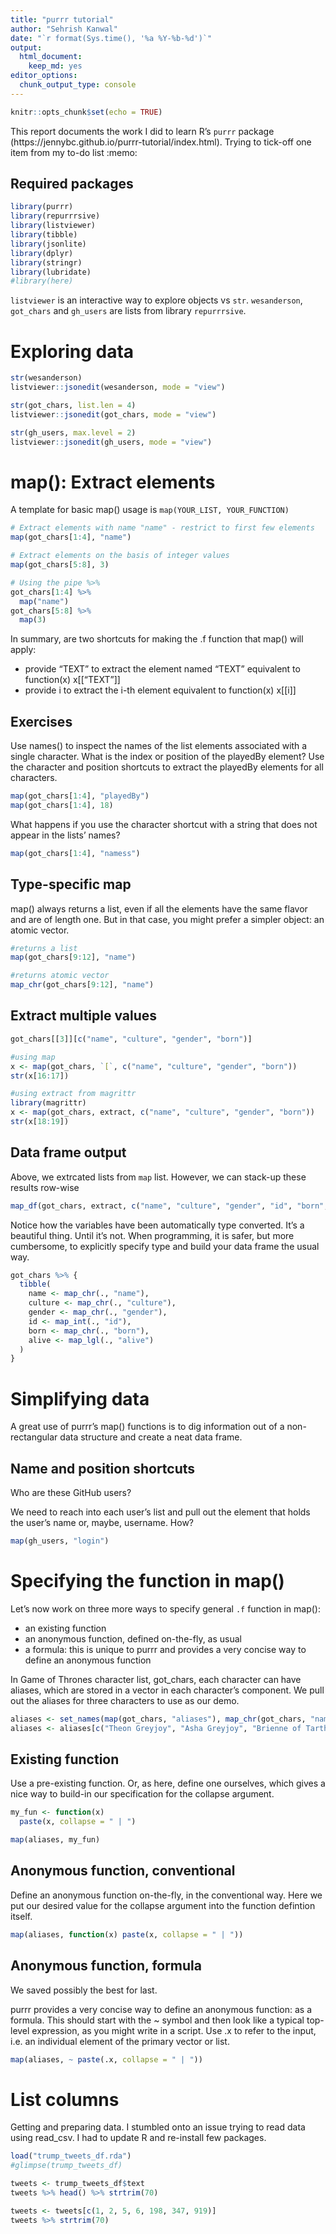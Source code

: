 ```yaml
---
title: "purrr tutorial"
author: "Sehrish Kanwal"
date: "`r format(Sys.time(), '%a %Y-%b-%d')`"
output: 
  html_document: 
    keep_md: yes
editor_options: 
  chunk_output_type: console
---
```


```r
knitr::opts_chunk$set(echo = TRUE)
```

This report documents the work I did to learn R's `purrr` package (https://jennybc.github.io/purrr-tutorial/index.html). Trying to tick-off one item from my to-do list :memo:

## Required packages

```r
library(purrr)
library(repurrrsive)
library(listviewer)
library(tibble)
library(jsonlite)
library(dplyr)
library(stringr)
library(lubridate)
#library(here)
```

`listviewer` is an interactive way to explore objects vs `str`. 
`wesanderson`, `got_chars` and `gh_users` are lists from library `repurrrsive`. 

# Exploring data

```r
str(wesanderson)
listviewer::jsonedit(wesanderson, mode = "view")

str(got_chars, list.len = 4)
listviewer::jsonedit(got_chars, mode = "view")

str(gh_users, max.level = 2)
listviewer::jsonedit(gh_users, mode = "view")
```

# map(): Extract elements

A template for basic map() usage is `map(YOUR_LIST, YOUR_FUNCTION)`

```r
# Extract elements with name "name" - restrict to first few elements
map(got_chars[1:4], "name")

# Extract elements on the basis of integer values
map(got_chars[5:8], 3)

# Using the pipe %>%
got_chars[1:4] %>% 
  map("name")
got_chars[5:8] %>% 
  map(3)
```

In summary, are two shortcuts for making the .f function that map() will apply:

  - provide “TEXT” to extract the element named “TEXT”
         equivalent to function(x) x[["TEXT"]]
  - provide i to extract the i-th element
         equivalent to function(x) x[[i]]

## Exercises

Use names() to inspect the names of the list elements associated with a single character. What is the index or position of the playedBy element? Use the character and position shortcuts to extract the playedBy elements for all characters.

```r
map(got_chars[1:4], "playedBy")
map(got_chars[1:4], 18)
```

What happens if you use the character shortcut with a string that does not appear in the lists’ names?

```r
map(got_chars[1:4], "namess")
```

## Type-specific map

map() always returns a list, even if all the elements have the same flavor and are of length one. But in that case, you might prefer a simpler object: an atomic vector.

```r
#returns a list
map(got_chars[9:12], "name")

#returns atomic vector
map_chr(got_chars[9:12], "name")
```

## Extract multiple values

```r
got_chars[[3]][c("name", "culture", "gender", "born")]

#using map
x <- map(got_chars, `[`, c("name", "culture", "gender", "born"))
str(x[16:17])

#using extract from magrittr
library(magrittr)
x <- map(got_chars, extract, c("name", "culture", "gender", "born"))
str(x[18:19])
```

## Data frame output

Above, we extrcated lists from `map` list. However, we can stack-up these results row-wise 

```r
map_df(got_chars, extract, c("name", "culture", "gender", "id", "born", "alive"))
```

Notice how the variables have been automatically type converted. It’s a beautiful thing. Until it’s not. When programming, it is safer, but more cumbersome, to explicitly specify type and build your data frame the usual way.

```r
got_chars %>% {
  tibble(
    name <- map_chr(., "name"),
    culture <- map_chr(., "culture"),
    gender <- map_chr(., "gender"),
    id <- map_int(., "id"),
    born <- map_chr(., "born"),
    alive <- map_lgl(., "alive")
  )
}
```

# Simplifying data

A great use of purrr’s map() functions is to dig information out of a non-rectangular data structure and create a neat data frame. 

## Name and position shortcuts

Who are these GitHub users?

We need to reach into each user’s list and pull out the element that holds the user’s name or, maybe, username. How?

```r
map(gh_users, "login")
```

# Specifying the function in map()

Let's now work on three more ways to specify general `.f` function in map():

  - an existing function
  - an anonymous function, defined on-the-fly, as usual
  - a formula: this is unique to purrr and provides a very concise way to define an anonymous function
  
In Game of Thrones character list, got_chars, each character can have aliases, which are stored in a vector in each character’s component. We pull out the aliases for three characters to use as our demo.

```r
aliases <- set_names(map(got_chars, "aliases"), map_chr(got_chars, "name"))
aliases <- aliases[c("Theon Greyjoy", "Asha Greyjoy", "Brienne of Tarth")]
```

## Existing function

Use a pre-existing function. Or, as here, define one ourselves, which gives a nice way to build-in our specification for the  collapse argument.

```r
my_fun <- function(x)
  paste(x, collapse = " | ")

map(aliases, my_fun)
```


## Anonymous function, conventional

Define an anonymous function on-the-fly, in the conventional way. Here we put our desired value for the collapse argument into the function defintion itself.

```r
map(aliases, function(x) paste(x, collapse = " | ")) 
```

## Anonymous function, formula

We saved possibly the best for last.

purrr provides a very concise way to define an anonymous function: as a formula. This should start with the ~ symbol and then look like a typical top-level expression, as you might write in a script. Use .x to refer to the input, i.e. an individual element of the primary vector or list.

```r
map(aliases, ~ paste(.x, collapse = " | "))
```

# List columns

Getting and preparing data. I stumbled onto an issue trying to read data using read_csv. I had to update R and re-install few packages.

```r
load("trump_tweets_df.rda")
#glimpse(trump_tweets_df)

tweets <- trump_tweets_df$text
tweets %>% head() %>% strtrim(70)

tweets <- tweets[c(1, 2, 5, 6, 198, 347, 919)]
tweets %>% strtrim(70)
```

